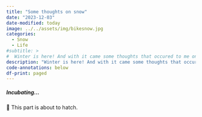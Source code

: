 ```yaml
---
title: "Some thoughts on snow"
date: "2023-12-03"
date-modified: today
image: ../../assets/img/bikesnow.jpg
categories:
  - Snow
  - Life
#subtitle: >
#  Winter is here! And with it came some thoughts that occured to me on my daily bike rides into town.
description: "Winter is here! And with it came some thoughts that occured to me on my daily bike rides into town."
code-annotations: below
df-print: paged
---
```


::: {.tbc}
##### Incubating... {.unnumbered .unlisted}
🐣 This part is about to hatch.
:::